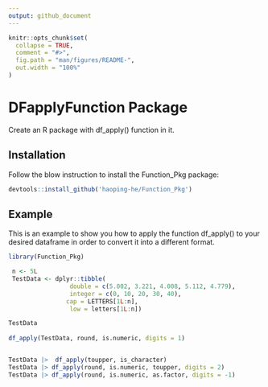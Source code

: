 ```yaml
---
output: github_document
---
```


```r
knitr::opts_chunk$set(
  collapse = TRUE,
  comment = "#>",
  fig.path = "man/figures/README-",
  out.width = "100%"
)
```

# DFapplyFunction Package

<!-- badges: start -->
<!-- badges: end -->

Create an R package with df_apply() function in it. 

## Installation

Follow the blow instruction to install the Function_Pkg package:

```r
devtools::install_github('haoping-he/Function_Pkg')
```



## Example

This is an example to show you how to apply the function df_apply() to your desired dataframe in order to convert it into a different format.

```r
library(Function_Pkg)

 n <- 5L
 TestData <- dplyr::tibble( 
                 double = c(5.002, 3.221, 4.008, 5.112, 4.779),
                 integer = c(0, 10, 20, 30, 40),
                cap = LETTERS[1L:n],
                 low = letters[1L:n])

TestData  
 
df_apply(TestData, round, is.numeric, digits = 1)


TestData |>  df_apply(toupper, is_character)
TestData |> df_apply(round, is.numeric, toupper, digits = 2)
TestData |> df_apply(round, is.numeric, as.factor, digits = -1)
```


